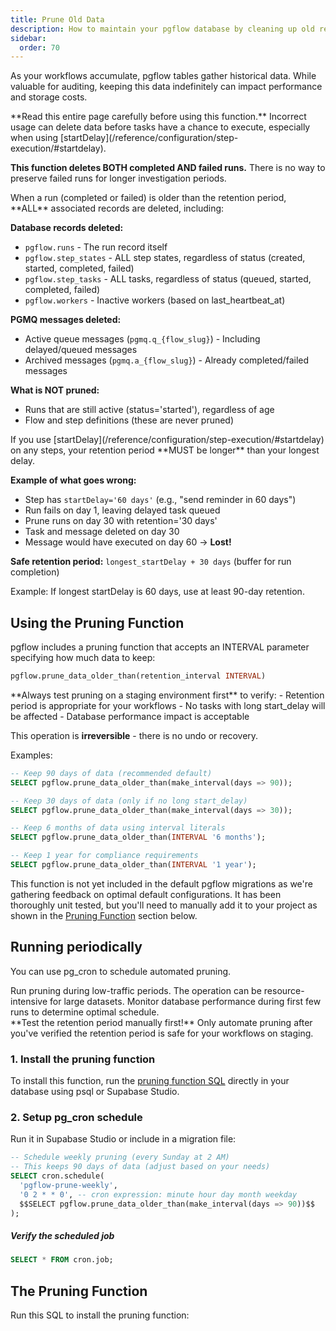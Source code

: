 ```yaml
---
title: Prune Old Data
description: How to maintain your pgflow database by cleaning up old records
sidebar:
  order: 70
---
```



As your workflows accumulate, pgflow tables gather historical data. While valuable for auditing, keeping this data indefinitely can impact performance and storage costs.

<Aside type="danger" title="DANGER: This function is destructive and irreversible">
**Read this entire page carefully before using this function.** Incorrect usage can delete data before tasks have a chance to execute, especially when using [startDelay](/reference/configuration/step-execution/#startdelay).

**This function deletes BOTH completed AND failed runs.** There is no way to preserve failed runs for longer investigation periods.
</Aside>

<Aside type="note" title="What gets pruned">
When a run (completed or failed) is older than the retention period, **ALL** associated records are deleted, including:

**Database records deleted:**
- `pgflow.runs` - The run record itself
- `pgflow.step_states` - ALL step states, regardless of status (created, started, completed, failed)
- `pgflow.step_tasks` - ALL tasks, regardless of status (queued, started, completed, failed)
- `pgflow.workers` - Inactive workers (based on last_heartbeat_at)

**PGMQ messages deleted:**
- Active queue messages (`pgmq.q_{flow_slug}`) - Including delayed/queued messages
- Archived messages (`pgmq.a_{flow_slug}`) - Already completed/failed messages

**What is NOT pruned:**
- Runs that are still active (status='started'), regardless of age
- Flow and step definitions (these are never pruned)
</Aside>

<Aside type="danger" title="CRITICAL: Retention period vs startDelay">
If you use [startDelay](/reference/configuration/step-execution/#startdelay) on any steps, your retention period **MUST be longer** than your longest delay.

**Example of what goes wrong:**
- Step has `startDelay='60 days'` (e.g., "send reminder in 60 days")
- Run fails on day 1, leaving delayed task queued
- Prune runs on day 30 with retention='30 days'
- Task and message deleted on day 30
- Message would have executed on day 60 → **Lost!**

**Safe retention period:** `longest_startDelay + 30 days` (buffer for run completion)

Example: If longest startDelay is 60 days, use at least 90-day retention.
</Aside>

## Using the Pruning Function

pgflow includes a pruning function that accepts an INTERVAL parameter specifying how much data to keep:

```sql
pgflow.prune_data_older_than(retention_interval INTERVAL)
```

<Aside type="caution" title="Test on staging first">
**Always test pruning on a staging environment first** to verify:
- Retention period is appropriate for your workflows
- No tasks with long start_delay will be affected
- Database performance impact is acceptable

This operation is **irreversible** - there is no undo or recovery.
</Aside>

Examples:
```sql
-- Keep 90 days of data (recommended default)
SELECT pgflow.prune_data_older_than(make_interval(days => 90));

-- Keep 30 days of data (only if no long start_delay)
SELECT pgflow.prune_data_older_than(make_interval(days => 30));

-- Keep 6 months of data using interval literals
SELECT pgflow.prune_data_older_than(INTERVAL '6 months');

-- Keep 1 year for compliance requirements
SELECT pgflow.prune_data_older_than(INTERVAL '1 year');
```

<Aside type="caution">
This function is not yet included in the default pgflow migrations as we're gathering feedback on optimal default configurations. It has been thoroughly unit tested, but you'll need to manually add it to your project as shown in the <a href="#the-pruning-function">Pruning Function</a> section below.
</Aside>

## Running periodically

You can use pg_cron to schedule automated pruning.

<Aside type="tip" title="Performance Impact">
Run pruning during low-traffic periods. The operation can be resource-intensive for large datasets. Monitor database performance during first few runs to determine optimal schedule.
</Aside>

<Aside type="danger" title="Before automating">
**Test the retention period manually first!** Only automate pruning after you've verified the retention period is safe for your workflows on staging.
</Aside>

### 1. Install the pruning function

To install this function, run the [pruning function SQL](#the-pruning-function) directly in your database using psql or Supabase Studio.

### 2. Setup pg_cron schedule

Run it in Supabase Studio or include in a migration file:

```sql
-- Schedule weekly pruning (every Sunday at 2 AM)
-- This keeps 90 days of data (adjust based on your needs)
SELECT cron.schedule(
  'pgflow-prune-weekly',
  '0 2 * * 0', -- cron expression: minute hour day month weekday
  $$SELECT pgflow.prune_data_older_than(make_interval(days => 90))$$
);
```

##### Verify the scheduled job

```sql
SELECT * FROM cron.job;
```

## The Pruning Function

Run this SQL to install the pruning function:

<Code lang="sql" code={pruningFunctionCode} />
